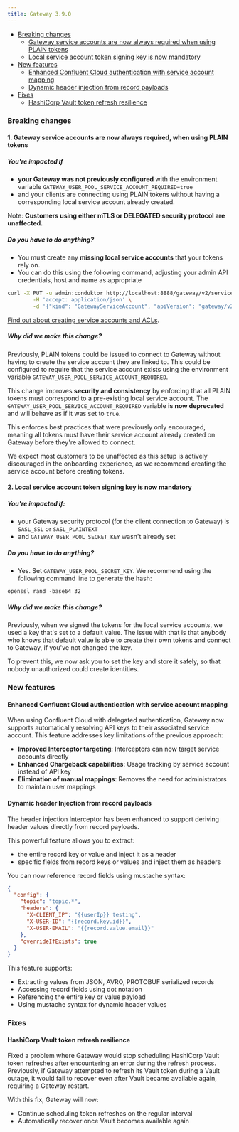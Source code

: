```yaml
---
title: Gateway 3.9.0
---
```


- [Breaking changes](#breaking-changes)
  - [Gateway service accounts are now always required when using PLAIN tokens](#1-gateway-service-accounts-are-now-always-required-when-using-plain-tokens)
  - [Local service account token signing key is now mandatory](#2-local-service-account-token-signing-key-is-now-mandatory)
- [New features](#new-features)
  - [Enhanced Confluent Cloud authentication with service account mapping](#enhanced-confluent-cloud-authentication-with-service-account-mapping)
  - [Dynamic header injection from record payloads](#dynamic-header-injection-from-record-payloads)
- [Fixes](#fixes)
  - [HashiCorp Vault token refresh resilience](#hashicorp-vault-token-refresh-resilience)

### Breaking changes

#### 1. Gateway service accounts are now always required, when using PLAIN tokens

##### You're impacted if 

- **your Gateway was not previously configured** with the environment variable `GATEWAY_USER_POOL_SERVICE_ACCOUNT_REQUIRED=true`
- and your clients are connecting using PLAIN tokens without having a corresponding local service account already created.

Note: **Customers using either mTLS or DELEGATED security protocol are unaffected.**

##### Do you have to do anything?

- You must create any **missing local service accounts** that your tokens rely on. 
- You can do this using the following command, adjusting your admin API credentials, host and name as appropriate

```bash
curl -X PUT -u admin:conduktor http://localhost:8888/gateway/v2/service-account \
        -H 'accept: application/json' \
        -d '{"kind": "GatewayServiceAccount", "apiVersion": "gateway/v2", "metadata": { "name": "admin", "vCluster": "passthrough"  }, "spec": { "type": "LOCAL" }}' 
```

[Find out about creating service accounts and ACLs](/guide/tutorials/manage-gw-sa/).

##### Why did we make this change?

Previously, PLAIN tokens could be issued to connect to Gateway without having to create the service account they are linked to. This could be configured to require that the service account exists using the environment variable `GATEWAY_USER_POOL_SERVICE_ACCOUNT_REQUIRED`.

This change improves **security and consistency** by enforcing that all PLAIN tokens must correspond to a pre-existing local service account. The `GATEWAY_USER_POOL_SERVICE_ACCOUNT_REQUIRED` variable **is now deprecated** and will behave as if it was set to `true`.

This enforces best practices that were previously only encouraged, meaning all tokens must have their service account already created on Gateway before they're allowed to connect.

We expect most customers to be unaffected as this setup is actively discouraged in the onboarding experience, as we recommend creating the service account before creating tokens.

#### 2. Local service account token signing key is now mandatory

##### You're impacted if:

- your Gateway security protocol (for the client connection to Gateway) is `SASL_SSL` or `SASL_PLAINTEXT`
- and `GATEWAY_USER_POOL_SECRET_KEY` wasn't already set

##### Do you have to do anything?

- Yes. Set `GATEWAY_USER_POOL_SECRET_KEY`. We recommend using the following command line to generate the hash:

```
openssl rand -base64 32
```

##### Why did we make this change?

Previously, when we signed the tokens for the local service accounts, we used a key that's set to a default value. The issue with that is that anybody who knows that default value is able to create their own tokens and connect to Gateway, if you've not changed the key.

To prevent this, we now ask you to set the key and store it safely, so that nobody unauthorized could create identities.

### New features

#### Enhanced Confluent Cloud authentication with service account mapping

When using Confluent Cloud with delegated authentication, Gateway now supports automatically resolving
API keys to their associated service account. This feature addresses key limitations of the previous approach:

- **Improved Interceptor targeting**: Interceptors can now target service accounts directly
- **Enhanced Chargeback capabilities**: Usage tracking by service account instead of API key
- **Elimination of manual mappings**: Removes the need for administrators to maintain user mappings

#### Dynamic header Injection from record payloads

The header injection Interceptor has been enhanced to support deriving header values directly from record payloads.

This powerful feature allows you to extract:

- the entire record key or value and inject it as a header
- specific fields from record keys or values and inject them as headers

You can now reference record fields using mustache syntax:

```json
{
  "config": {
    "topic": "topic.*",
    "headers": {
      "X-CLIENT_IP": "{{userIp}} testing",
      "X-USER-ID": "{{record.key.id}}",
      "X-USER-EMAIL": "{{record.value.email}}"
    },
    "overrideIfExists": true
  }
}
```

This feature supports:

- Extracting values from JSON, AVRO, PROTOBUF serialized records
- Accessing record fields using dot notation
- Referencing the entire key or value payload
- Using mustache syntax for dynamic header values

### Fixes

#### HashiCorp Vault token refresh resilience

Fixed a problem where Gateway would stop scheduling HashiCorp Vault token refreshes after encountering an error during
the refresh process. Previously, if Gateway attempted to refresh its Vault token during a Vault outage, it would fail to
recover even after Vault became available again, requiring a Gateway restart.

With this fix, Gateway will now:

- Continue scheduling token refreshes on the regular interval
- Automatically recover once Vault becomes available again
